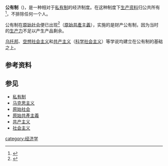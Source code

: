 
{{Economies}}
{{共产主义}}
'''公有制'''（{{lang-en|common ownership}})，是一种相对于[[私有制|私有制]]的经济制度。在这种制度下[[生产资料|生产资料]]归公共所有<ref>{{Cite book|edition=Di 7 ban|chapter=Xian dai Han yu ci dian = Xiandai hanyu cidian|url=https://www.worldcat.org/oclc/967310841|location=Beijing|isbn=978-7-100-12450-8|oclc=967310841|last=Zhongguo she hui ke xue yuan. Yu yan yan jiu suo. Ci dian bian ji shi.|last2=中国社会科学院. 语言硏究所. 词典编辑室.|title=现代汉语词典|first=|publisher=|year=|pages=}}</ref>，不排除任何一个人。

公有制在[[原始社会|原始社会]]便已出现<ref>{{Cite web|title=如何认识原始社会的公有制|url=http://www.cqvip.com/qk/80307x/198106/1002420401.html|accessdate=|author=刘家和 贺允清|date=|format=|publisher=|language=|archive-date=2021-03-11|archive-url=https://web.archive.org/web/20210311111343/http://www.cqvip.com/qk/80307x/198106/1002420401.html}}</ref>（[[原始共產主義|原始共產主義]]），实施的是财产公有制，因为当时的[[生产力|生产力]]不足以产生产品剩余。

{{Citation needed|一些观点认为公有制的表现形式有「[[國有|国有]]」及「[[集体|集体]]（如[[人民公社|人民公社]]）所有」兩種，但目前没有普遍共识。|time=2021-01-15T11:40:59+00:00}}

[[乌托邦|乌托邦]]、[[空想社会主义|空想社会主义]]和[[共产主义|共产主义]]（[[科学社会主义|科学社会主义]]）等学说均建立在公有制的基础之上。

== 参考资料 ==
{{Reflist}}

== 参见 ==

* [[私有制|私有制]]
* [[马克思主义|马克思主义]]
* [[原始社会|原始社会]]
* [[原始共產主義|原始共產主義]]
* [[共产主义|共产主义]]
* [[社会主义|社会主义]]

[[category:经济学|category:经济学]]